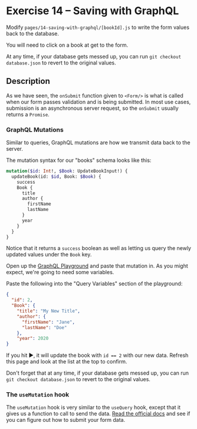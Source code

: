 
# Exercise 14 – Saving with GraphQL

Modify `pages/14-saving-with-graphql/[bookId].js` to write the form values back to the database.

You will need to click on a book at get to the form.

At any time, if your database gets messed up, you can run `git checkout database.json` to revert to the original values.

<BookList />

## Description

As we have seen, the `onSubmit` function given to `<Form/>` is what is called when our form passes validation and is being submitted. In most use cases, submission is an asynchronous server request, so the `onSubmit` usually returns a `Promise`.

### GraphQL Mutations

Similar to queries, GraphQL mutations are how we transmit data back to the server.

The mutation syntax for our "books" schema looks like this:

```graphql
mutation($id: Int!, $Book: UpdateBookInput!) {
  updateBook(id: $id, Book: $Book) {
    success
    Book {
      title
      author {
        firstName
        lastName
      }
      year
    }
  }
}
```

Notice that it returns a `success` boolean as well as letting us query the newly updated values under the `Book` key.

Open up the [GraphQL Playground](/api/graphql) and paste that mutation in. As you might expect, we're going to need some variables.

Paste the following into the "Query Variables" section of the playground:

```json
{
  "id": 2,
  "Book": {
    "title": "My New Title",
    "author": {
      "firstName": "Jane",
      "lastName": "Doe"
    },
    "year": 2020
}
```

If you hit ▶️, it will update the book with `id == 2` with our new data. Refresh this page and look at the list at the top to confirm.

Don't forget that at any time, if your database gets messed up, you can run `git checkout database.json` to revert to the original values.

### The `useMutation` hook

The `useMutation` hook is very similar to the `useQuery` hook, except that it gives us a function to call to send the data. [Read the official docs](https://www.apollographql.com/docs/react/api/react-hooks/#usemutation) and see if you can figure out how to submit your form data.
